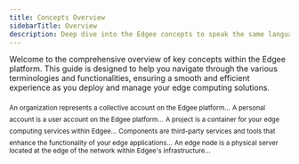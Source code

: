 ```yaml
---
title: Concepts Overview
sidebarTitle: Overview
description: Deep dive into the Edgee concepts to speak the same language.
---
```



<EdgeeSdk />

Welcome to the comprehensive overview of key concepts within the Edgee platform. 
This guide is designed to help you navigate through the various terminologies and functionalities, 
ensuring a smooth and efficient experience as you deploy and manage your edge computing solutions.

<CardGroup cols={2}>
  <Card title="Organization" href="/concept/organization" icon="link">
    <sub>An organization represents a collective account on the Edgee platform...</sub>
  </Card>
  
  <Card title="Personal Account" href="/concept/personal-account" icon="link">
    <sub>A personal account is a user account on the Edgee platform...</sub>
  </Card>
  
  <Card title="Project" href="/concept/project" icon="link">
    <sub>A project is a container for your edge computing services within Edgee...</sub>
  </Card>
  
  <Card title="Component" href="/concept/component" icon="link">
    <sub>Components are third-party services and tools that enhance the functionality of your edge applications...</sub>
  </Card>
  
  <Card title="Edge Node" href="/concept/edge-node" icon="link">
    <sub>An edge node is a physical server located at the edge of the network within Edgee's infrastructure...</sub>
  </Card>
</CardGroup>

